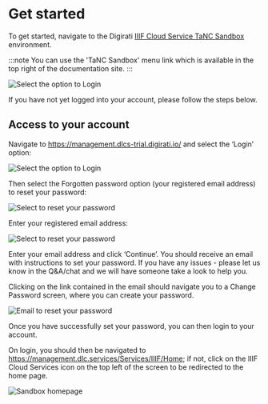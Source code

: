# Get started

To get started, navigate to the Digirati [IIIF Cloud Service TaNC Sandbox](https://management.dlcs-trial.digirati.io/) environment. 

:::note
You can use the 'TaNC Sandbox' menu link which is available in the top right of the documentation site.
:::

![Select the option to Login](https://digirati-tanc-workshops.pages.dev/portal-login-page.PNG)

If you have not yet logged into your account, please follow the steps below.

## Access to your account

Navigate to https://management.dlcs-trial.digirati.io/ and select the ‘Login’ option:

![Select the option to Login](https://digirati-tanc-workshops.pages.dev/use-forgot-link-from-here.PNG)

Then select the Forgotten password option (your registered email address) to reset your password:

![Select to reset your password](https://digirati-tanc-workshops.pages.dev/use-forgot-link-from-here.PNG)

Enter your registered email address:

![Select to reset your password](https://digirati-tanc-workshops.pages.dev/use-forgotten-password-link-to-set-your-password.PNG)

Enter your email address and click ‘Continue’. You should receive an email with instructions to set your password. If you have any issues - please let us know in the Q&A/chat and we will have someone take a look to help you.

Clicking on the link contained in the email should navigate you to a Change Password screen, where you can create your password.

![Email to reset your password](https://digirati-tanc-workshops.pages.dev/forgotten_password_email_layout.PNG)

Once you have successfully set your password, you can then login to your account. 

On login, you should then be navigated to https://management.dlc.services/Services/IIIF/Home; if not, click on the IIIF Cloud Services icon on the top left of the screen to be redirected to the home page.

![Sandbox homepage](https://digirati-tanc-workshops.pages.dev/successful-login-homepage.PNG)
